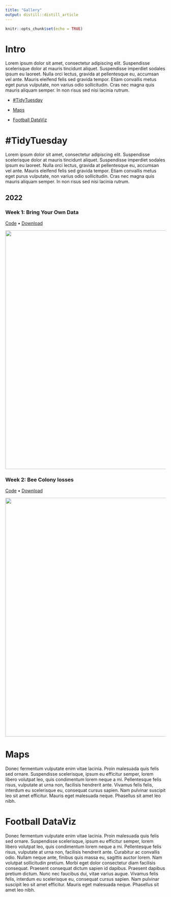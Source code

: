 ```yaml
---
title: "Gallery"
output: distill::distill_article
---
```

  
```r
knitr::opts_chunk$set(echo = TRUE)
```

# Intro

Lorem ipsum dolor sit amet, consectetur adipiscing elit. Suspendisse scelerisque dolor at mauris tincidunt aliquet. Suspendisse imperdiet sodales ipsum eu laoreet. Nulla orci lectus, gravida at pellentesque eu, accumsan vel ante. Mauris eleifend felis sed gravida tempor. Etiam convallis metus eget purus vulputate, non varius odio sollicitudin. Cras nec magna quis mauris aliquam semper. In non risus sed nisi lacinia rutrum.


<!-- * [xxx](#tidytuesday) -->
<!-- # TidyTuesday -->


* [#TidyTuesday]

* [Maps]

* [Football DataViz]


# #TidyTuesday

Lorem ipsum dolor sit amet, consectetur adipiscing elit. Suspendisse scelerisque dolor at mauris tincidunt aliquet. Suspendisse imperdiet sodales ipsum eu laoreet. Nulla orci lectus, gravida at pellentesque eu, accumsan vel ante. Mauris eleifend felis sed gravida tempor. Etiam convallis metus eget purus vulputate, non varius odio sollicitudin. Cras nec magna quis mauris aliquam semper. In non risus sed nisi lacinia rutrum.

## 2022

### Week 1: Bring Your Own Data

<a href="https://github.com/jvieroe/TidyTuesday/blob/main/2022/week_01/code_ming.R"> Code</a> • <a href="https://github.com/jvieroe/TidyTuesday/blob/main/2022/week_01/ming.png"> Download </a>

<img src="https://github.com/jvieroe/TidyTuesday/blob/main/2022/week_01/ming.png?raw=true" alt="" width="750">


### Week 2: Bee Colony losses

<a href="https://github.com/jvieroe/TidyTuesday/blob/main/2022/week_02/code_bees.R"> Code</a> • <a href="https://github.com/jvieroe/TidyTuesday/blob/main/2022/week_02/bees.png"> Download </a>

<img src="https://github.com/jvieroe/TidyTuesday/blob/main/2022/week_02/bees.png?raw=true" alt="" width="750">



# Maps

Donec fermentum vulputate enim vitae lacinia. Proin malesuada quis felis sed ornare. Suspendisse scelerisque, ipsum eu efficitur semper, lorem libero volutpat leo, quis condimentum lorem neque a mi. Pellentesque felis risus, vulputate at urna non, facilisis hendrerit ante.  Vivamus felis felis, interdum eu scelerisque eu, consequat cursus sapien. Nam pulvinar suscipit leo sit amet efficitur. Mauris eget malesuada neque. Phasellus sit amet leo nibh.


# Football DataViz

Donec fermentum vulputate enim vitae lacinia. Proin malesuada quis felis sed ornare. Suspendisse scelerisque, ipsum eu efficitur semper, lorem libero volutpat leo, quis condimentum lorem neque a mi. Pellentesque felis risus, vulputate at urna non, facilisis hendrerit ante. Curabitur ac convallis odio. Nullam neque ante, finibus quis massa eu, sagittis auctor lorem. Nam volutpat sollicitudin pretium. Morbi eget dolor consectetur diam facilisis consequat. Praesent consequat dictum sapien id dapibus. Praesent dapibus pretium dictum. Nunc nec faucibus dui, vitae varius augue. Vivamus felis felis, interdum eu scelerisque eu, consequat cursus sapien. Nam pulvinar suscipit leo sit amet efficitur. Mauris eget malesuada neque. Phasellus sit amet leo nibh.
